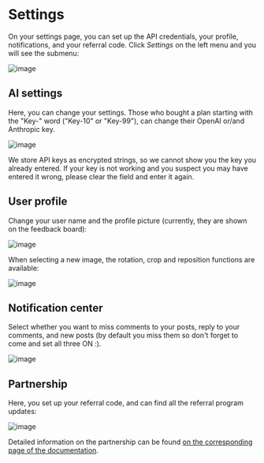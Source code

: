 
# Settings
On your settings page, you can set up the API credentials, your profile, notifications, and your referral code. Click *Settings* on the left menu and you will see the submenu:

![image](https://github.com/user-attachments/assets/0ba6e258-02f7-427c-b831-98277b3ce103)



## AI settings

Here, you can change your settings. Those who bought a plan starting with the "Key-" word ("Key-10" or "Key-99"), can change their OpenAI or/and Anthropic key.

![image](https://github.com/user-attachments/assets/e4c89272-fe40-4baf-aa4e-2f2af8714d95)

<Callout>
  We store API keys as encrypted strings, so we cannot show you the key you already entered. If your key is not working and you suspect you may have entered it wrong, please clear the field and enter it again.
</Callout>

## User profile

Change your user name and the profile picture (currently, they are shown on the feedback board):

![image](https://github.com/user-attachments/assets/5cf210c7-e440-48e8-86f1-1c552398fc3e)


When selecting a new image, the rotation, crop and reposition functions are available:

![image](https://github.com/StubbornDeer/enum-docs-nextra/assets/91156314/ab61a2b4-5492-4256-889c-fcf98dd61dac)

## Notification center

Select whether you want to miss comments to your posts, reply to your comments, and new posts (by default you miss them so don't forget to come and set all three ON :).

![image](https://github.com/user-attachments/assets/79447ff6-4cff-4c9d-bc2b-d8ad6fda8f95)

## Partnership
Here, you set up your referral code, and can find all the referral program updates:

![image](https://github.com/user-attachments/assets/b1dc4b08-391a-4608-aece-2dc0a8494fa0)

Detailed information on the partnership can be found [on the corresponding page of the documentation](https://enumhq.com/docs/partnership/referral-program).



